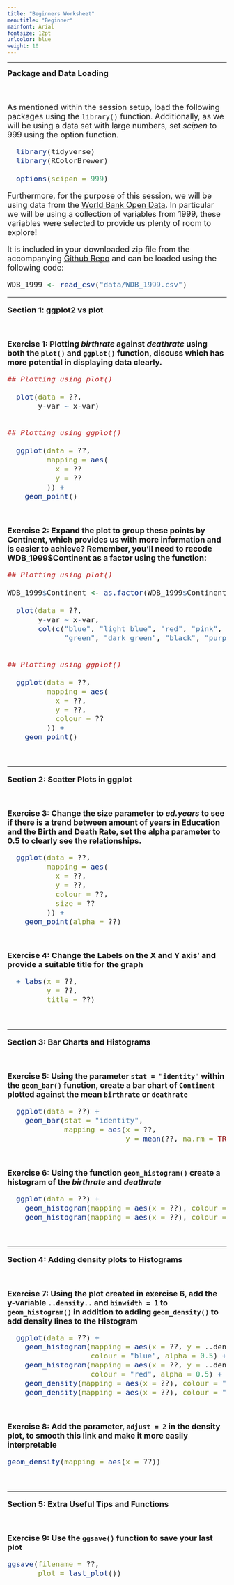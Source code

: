 ```yaml
---
title: "Beginners Worksheet"
menutitle: "Beginner"
mainfont: Arial
fontsize: 12pt
urlcolor: blue
weight: 10
---
```

---

<font size = 4> 
**Package and Data Loading**

<br>

As mentioned within the session setup, load the following packages using the `library()` function. Additionally, as we will be using a data set with large numbers, set *scipen* to 999 using the option function. 

```r

  library(tidyverse)
  library(RColorBrewer)

  options(scipen = 999)

```

Furthermore, for the purpose of this session, we will be using data from the [World Bank Open Data](<https://data.worldbank.org/>). In particular we will be using a collection of variables from 1999, these variables were selected to provide us plenty of room to explore! 

It is included in your downloaded zip file from the accompanying [Github Repo](<>) and can be loaded using the following code: 

```r

WDB_1999 <- read_csv("data/WDB_1999.csv")

```

---

<font size = 4>
**Section 1: ggplot2 vs plot**

<br>

**Exercise 1: Plotting *birthrate* against *deathrate* using both the `plot()` and `ggplot()` function, discuss which has more potential in displaying data clearly.**

```r

## Plotting using plot()
  
  plot(data = ??,
       y-var ~ x-var)


## Plotting using ggplot()

  ggplot(data = ??, 
         mapping = aes(
           x = ??
           y = ??
         )) + 
    geom_point()

```

<br>

**Exercise 2: Expand the plot to group these points by Continent, which provides us with more information and is easier to achieve? Remember, you'll need to recode WDB_1999$Continent as a factor using the function:**

```r

## Plotting using plot()

WDB_1999$Continent <- as.factor(WDB_1999$Continent)
  
  plot(data = ??,
       y-var ~ x-var,
       col(c("blue", "light blue", "red", "pink", 
             "green", "dark green", "black", "purple")[??])))


## Plotting using ggplot()

  ggplot(data = ??, 
         mapping = aes(
           x = ??,
           y = ??,
           colour = ??
         )) + 
    geom_point()

```

<br>

---

<font size = 4>
**Section 2: Scatter Plots in ggplot**

<br>

**Exercise 3: Change the size parameter to *ed.years* to see if there is a trend between amount of years in Education and the Birth and Death Rate, set the alpha parameter to 0.5 to clearly see the relationships.**

```r

  ggplot(data = ??, 
         mapping = aes(
           x = ??,
           y = ??,
           colour = ??,
           size = ??
         )) +
    geom_point(alpha = ??)

```

<br>

**Exercise 4: Change the Labels on the X and Y axis' and provide a suitable title for the graph** 

```r

  + labs(x = ??,
         y = ??,
         title = ??)

```

<br>

---

<font size = 4>
**Section 3: Bar Charts and Histograms**

<br>

**Exercise 5: Using the parameter `stat = "identity"` within the `geom_bar()` function, create a bar chart of `Continent` plotted against the mean `birthrate` or `deathrate`**

```r

  ggplot(data = ??) + 
    geom_bar(stat = "identity", 
             mapping = aes(x = ??, 
                           y = mean(??, na.rm = TRUE))) 

```

<br>

**Exercise 6:  Using the function `geom_histogram()` create a histogram of the *birthrate* and *deathrate* ** 

```r

  ggplot(data = ??) + 
    geom_histogram(mapping = aes(x = ??), colour = "blue", alpha = 0.5) + 
    geom_histogram(mapping = aes(x = ??), colour = "red", alpha = 0.5)

```

<br>

---

<font size = 4>
**Section 4: Adding density plots to Histograms**

<br>

**Exercise 7: Using the plot created in exercise 6, add the y-variable `..density..` and `binwidth = 1` to `geom_histogram()` in addition to adding `geom_density()` to add density lines to the Histogram**

```r

  ggplot(data = ??) + 
    geom_histogram(mapping = aes(x = ??, y = ..density..), binwidth = 1, 
                   colour = "blue", alpha = 0.5) + 
    geom_histogram(mapping = aes(x = ??, y = ..density..), binwidth = 1, 
                   colour = "red", alpha = 0.5) + 
    geom_density(mapping = aes(x = ??), colour = "blue", alpha = 0.5) + 
    geom_density(mapping = aes(x = ??), colour = "red", alpha = 0.5)

```

<br>

**Exercise 8: Add the parameter, `adjust = 2` in the density plot, to smooth this link and make it more easily interpretable**

```r

geom_density(mapping = aes(x = ??))

```

<br>

---

<font size = 4>
**Section 5: Extra Useful Tips and Functions**

<br>

**Exercise 9: Use the `ggsave()` function to save your last plot**

```r

ggsave(filename = ??, 
       plot = last_plot())

```